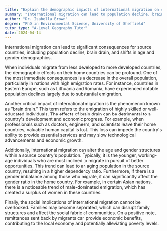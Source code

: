 ```yaml
---
title: "Explain the demographic impacts of international migration on source countries"
summary: "International migration can lead to population decline, brain drain, and changes in age and gender structures in source countries."
author: "Dr. Isabella Brown"
degree: "PhD in Environmental Science, University of Sheffield"
tutor_type: "A-Level Geography Tutor"
date: 2024-04-14
---
```


International migration can lead to significant consequences for source countries, including population decline, brain drain, and shifts in age and gender demographics.

When individuals migrate from less developed to more developed countries, the demographic effects on their home countries can be profound. One of the most immediate consequences is a decrease in the overall population, particularly in nations with high emigration rates. For instance, countries in Eastern Europe, such as Lithuania and Romania, have experienced notable population declines largely due to substantial emigration.

Another critical impact of international migration is the phenomenon known as "brain drain." This term refers to the emigration of highly skilled or well-educated individuals. The effects of brain drain can be detrimental to a country's development and economic progress. For example, when professionals such as doctors, engineers, and scientists leave their home countries, valuable human capital is lost. This loss can impede the country's ability to provide essential services and may slow technological advancements and economic growth.

Additionally, international migration can alter the age and gender structures within a source country's population. Typically, it is the younger, working-age individuals who are most inclined to migrate in pursuit of better opportunities. This trend can lead to an aging population in the source country, resulting in a higher dependency ratio. Furthermore, if there is a gender imbalance among those who migrate, it can significantly affect the gender ratio in the home country. For example, in certain Asian nations, there is a noticeable trend of male-dominated emigration, which has created a surplus of women in these countries.

Finally, the social implications of international migration cannot be overlooked. Families may become separated, which can disrupt family structures and affect the social fabric of communities. On a positive note, remittances sent back by migrants can provide economic benefits, contributing to the local economy and potentially alleviating poverty levels.
    
